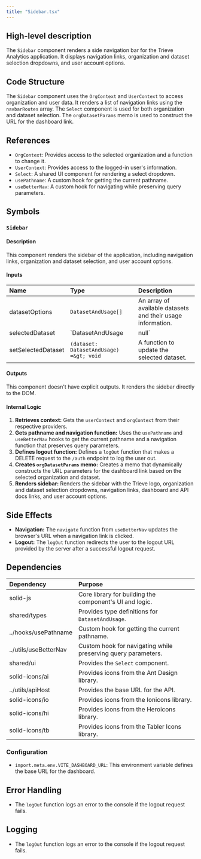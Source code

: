 ```yaml
---
title: "Sidebar.tsx"
---
```


## High-level description
The `Sidebar` component renders a side navigation bar for the Trieve Analytics application. It displays navigation links, organization and dataset selection dropdowns, and user account options.

## Code Structure
The `Sidebar` component uses the `OrgContext` and `UserContext` to access organization and user data. It renders a list of navigation links using the `navbarRoutes` array. The `Select` component is used for both organization and dataset selection. The `orgDatasetParams` memo is used to construct the URL for the dashboard link.

## References
- `OrgContext`: Provides access to the selected organization and a function to change it.
- `UserContext`: Provides access to the logged-in user's information.
- `Select`: A shared UI component for rendering a select dropdown.
- `usePathname`: A custom hook for getting the current pathname.
- `useBetterNav`: A custom hook for navigating while preserving query parameters.

## Symbols

### `Sidebar`
#### Description
This component renders the sidebar of the application, including navigation links, organization and dataset selection, and user account options.

#### Inputs
| Name | Type | Description |
|:-----|:-----|:------------|
| datasetOptions | `DatasetAndUsage[]` | An array of available datasets and their usage information. |
| selectedDataset | `DatasetAndUsage | null` | The currently selected dataset. |
| setSelectedDataset | `(dataset: DatasetAndUsage) =&gt; void` | A function to update the selected dataset. |

#### Outputs
This component doesn't have explicit outputs. It renders the sidebar directly to the DOM.

#### Internal Logic
1. **Retrieves context:** Gets the `userContext` and `orgContext` from their respective providers.
2. **Gets pathname and navigation function:** Uses the `usePathname` and `useBetterNav` hooks to get the current pathname and a navigation function that preserves query parameters.
3. **Defines logout function:** Defines a `logOut` function that makes a DELETE request to the `/auth` endpoint to log the user out.
4. **Creates `orgDatasetParams` memo:** Creates a memo that dynamically constructs the URL parameters for the dashboard link based on the selected organization and dataset.
5. **Renders sidebar:** Renders the sidebar with the Trieve logo, organization and dataset selection dropdowns, navigation links, dashboard and API docs links, and user account options.

## Side Effects
- **Navigation:** The `navigate` function from `useBetterNav` updates the browser's URL when a navigation link is clicked.
- **Logout:** The `logOut` function redirects the user to the logout URL provided by the server after a successful logout request.

## Dependencies
| Dependency | Purpose |
|:-----------|:--------|
| solid-js | Core library for building the component's UI and logic. |
| shared/types | Provides type definitions for `DatasetAndUsage`. |
| ../hooks/usePathname | Custom hook for getting the current pathname. |
| ../utils/useBetterNav | Custom hook for navigating while preserving query parameters. |
| shared/ui | Provides the `Select` component. |
| solid-icons/ai | Provides icons from the Ant Design library. |
| ../utils/apiHost | Provides the base URL for the API. |
| solid-icons/io | Provides icons from the Ionicons library. |
| solid-icons/hi | Provides icons from the Heroicons library. |
| solid-icons/tb | Provides icons from the Tabler Icons library. |

### Configuration
- `import.meta.env.VITE_DASHBOARD_URL`: This environment variable defines the base URL for the dashboard.

## Error Handling
- The `logOut` function logs an error to the console if the logout request fails.

## Logging
- The `logOut` function logs an error to the console if the logout request fails.
